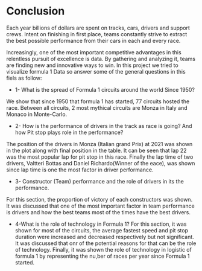 # Conclusion

Each year billions of dollars are spent on tracks, cars, drivers and support crews. Intent on finishing in first place, teams constantly strive to extract the best possible performance from their cars in each and every race.

Increasingly, one of the most important competitive advantages in this relentless pursuit of excellence is data. By gathering and analyzing it, teams are finding new and innovative ways to win. In this project we tried to visualize formula 1 Data so answer some of the general questions in this fiels as follow:

* 1- What is the spread of Formula 1 circuits around the world Since 1950?

We show that since 1950 that formula 1 has started, 77 circuits  hosted the race. Between all circuits, 2 most mythical circuits are Monza in Italy and Monaco in Monte-Carlo.

* 2- How is the performance of drivers in the track as race is going? And how Pit stop plays role in the performance?

The  position of the drivers in Monza (Italian grand Prix) at 2021 was shown in the plot along with final position in the table. It can be seen that lap 22 was the most popular lap for pit stop in this race. Finally the lap time of two drivers, Valtteri Bottas and Daniel Richardo(Winner of the eace), was shown since lap time is one the most factor in driver performance.


* 3- Constructor (Team) performance and the role of drivers in its the performance.

For this section, the proportion of victory of each constructors was shown. It was discussed that one of the most important factor in team performance is drivers and how the best teams most of the times have the best drivers.

* 4-What is the role of technology in Formula 1?
For this section, it was shown for most of the circuits, the average fastest speed and pit stop duration were increased and decreased respectively but not significant. It was discussed that onr of the potential reasons for that can be the role of technology. Finally, it was shown the role of technology in logistic of formula 1 by representing the nu,ber of races per year since Formula 1 started.

